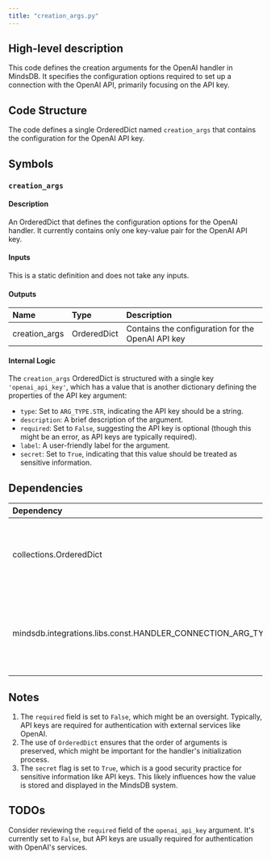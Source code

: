 ```yaml
---
title: "creation_args.py"
---
```


## High-level description
This code defines the creation arguments for the OpenAI handler in MindsDB. It specifies the configuration options required to set up a connection with the OpenAI API, primarily focusing on the API key.

## Code Structure
The code defines a single OrderedDict named `creation_args` that contains the configuration for the OpenAI API key.

## Symbols

### `creation_args`
#### Description
An OrderedDict that defines the configuration options for the OpenAI handler. It currently contains only one key-value pair for the OpenAI API key.

#### Inputs
This is a static definition and does not take any inputs.

#### Outputs
| Name | Type | Description |
|:-----|:-----|:------------|
| creation_args | OrderedDict | Contains the configuration for the OpenAI API key |

#### Internal Logic
The `creation_args` OrderedDict is structured with a single key `'openai_api_key'`, which has a value that is another dictionary defining the properties of the API key argument:

- `type`: Set to `ARG_TYPE.STR`, indicating the API key should be a string.
- `description`: A brief description of the argument.
- `required`: Set to `False`, suggesting the API key is optional (though this might be an error, as API keys are typically required).
- `label`: A user-friendly label for the argument.
- `secret`: Set to `True`, indicating that this value should be treated as sensitive information.

## Dependencies
| Dependency | Purpose |
|:-----------|:--------|
| collections.OrderedDict | Used to create an ordered dictionary for the creation arguments |
| mindsdb.integrations.libs.const.HANDLER_CONNECTION_ARG_TYPE | Imported as ARG_TYPE, used to specify the type of the API key argument |

## Notes
1. The `required` field is set to `False`, which might be an oversight. Typically, API keys are required for authentication with external services like OpenAI.
2. The use of `OrderedDict` ensures that the order of arguments is preserved, which might be important for the handler's initialization process.
3. The `secret` flag is set to `True`, which is a good security practice for sensitive information like API keys. This likely influences how the value is stored and displayed in the MindsDB system.

## TODOs
Consider reviewing the `required` field of the `openai_api_key` argument. It's currently set to `False`, but API keys are usually required for authentication with OpenAI's services.